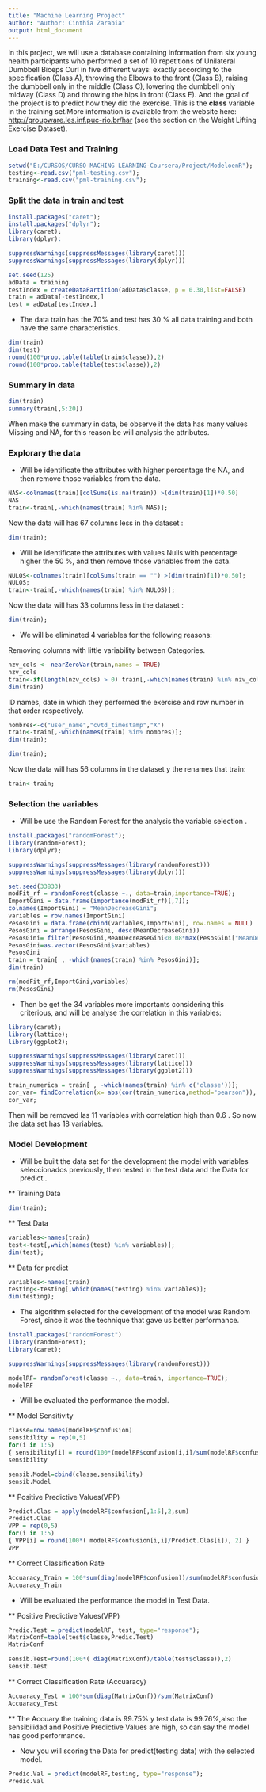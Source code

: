 ---
title: "Machine Learning Project"
author: "Author: Cinthia Zarabia"
output: html_document
---

 In this project, we will use a database containing information from six young health participants who performed a set of 10 repetitions of Unilateral Dumbbell Biceps Curl in five different ways: exactly according to the specification (Class A), throwing the Elbows to the front (Class B), raising the dumbbell only in the middle (Class C), lowering the dumbbell only midway (Class D) and throwing the hips in front (Class E). And the goal of the project is to predict how they did the exercise. This is the **class** variable in the training set.More information is available from the website here: <http://groupware.les.inf.puc-rio.br/har> (see the section on the Weight Lifting Exercise Dataset).


### **Load Data Test and Training**
```{r echo=TRUE}
setwd("E:/CURSOS/CURSO MACHING LEARNING-Coursera/Project/ModeloenR");
testing<-read.csv("pml-testing.csv");
training<-read.csv("pml-training.csv");
```

### **Split the data in train and test**

```{r eval=FALSE}
install.packages("caret");
install.packages("dplyr");
library(caret);
library(dplyr):
```

```{r echo=FALSE}
suppressWarnings(suppressMessages(library(caret)))
suppressWarnings(suppressMessages(library(dplyr)))
```

```{r echo=TRUE}
set.seed(125) 
adData = training       
testIndex = createDataPartition(adData$classe, p = 0.30,list=FALSE)
train = adData[-testIndex,]
test = adData[testIndex,]
```

* The data train has the 70% and test has 30 % all data training and both have the same characteristics. 

```{r echo=TRUE}
dim(train)
dim(test)
round(100*prop.table(table(train$classe)),2)
round(100*prop.table(table(test$classe)),2)
```

### **Summary in data**
```{r}
dim(train)
summary(train[,5:20])
```

When make the summary in data,  be observe it  the data has many values Missing and NA, for this reason be will analysis the attributes.

### **Explorary the data**

* Will be identificate  the attributes with higher percentage the NA, and then remove those variables from the data.

```{r echo=TRUE}
NAS<-colnames(train)[colSums(is.na(train)) >(dim(train)[1])*0.50]
NAS
train<-train[,-which(names(train) %in% NAS)];
```

Now the data will has 67 columns less in the dataset :

```{r echo=TRUE}
dim(train);
```

* Will be identificate  the attributes with values Nulls with percentage higher the  50 %, and then remove those variables from the data.

```{r echo=TRUE}
NULOS<-colnames(train)[colSums(train == "") >(dim(train)[1])*0.50];
NULOS;
train<-train[,-which(names(train) %in% NULOS)];
```

Now the data will has 33 columns less in the dataset :

```{r echo=TRUE}
dim(train);
```

* We will be eliminated 4 variables for the following reasons: 

Removing columns with little variability between Categories.

```{r echo=TRUE}
nzv_cols <- nearZeroVar(train,names = TRUE)
nzv_cols
train<-if(length(nzv_cols) > 0) train[,-which(names(train) %in% nzv_cols)]
dim(train)
```

ID names, date in which they performed the exercise and row number in that order respectively.

```{r echo=TRUE}

nombres<-c("user_name","cvtd_timestamp","X")
train<-train[,-which(names(train) %in% nombres)];
dim(train); 
```


```{r echo=TRUE}
dim(train);
```

Now the data will has 56 columns in the dataset y the renames that train:

```{r echo=TRUE}
train<-train;
```


### **Selection the variables**

* Will be use the Random Forest for the analysis the variable selection .

```{r eval=FALSE}
install.packages("randomForest");
library(randomForest);
library(dplyr);
```

```{r echo=FALSE}
suppressWarnings(suppressMessages(library(randomForest)))
suppressWarnings(suppressMessages(library(dplyr)))
```

```{r echo=TRUE}
set.seed(33833)
modFit_rf = randomForest(classe ~., data=train,importance=TRUE);
ImportGini = data.frame(importance(modFit_rf)[,7]);
colnames(ImportGini) = "MeanDecreaseGini";
variables = row.names(ImportGini)
PesosGini = data.frame(cbind(variables,ImportGini), row.names = NULL)
PesosGini = arrange(PesosGini, desc(MeanDecreaseGini))
PesosGini= filter(PesosGini,MeanDecreaseGini<0.08*max(PesosGini["MeanDecreaseGini"]))[1]
PesosGini=as.vector(PesosGini$variables)
PesosGini
train = train[ , -which(names(train) %in% PesosGini)];
dim(train)
```


```{r echo=FALSE}
rm(modFit_rf,ImportGini,variables)
rm(PesosGini)
```

* Then be get the 34 variables more importants considering  this criterious, and will be analyse the correlation in this variables:


```{r eval=FALSE}
library(caret);
library(lattice);
library(ggplot2);
```

```{r echo=FALSE}
suppressWarnings(suppressMessages(library(caret)))
suppressWarnings(suppressMessages(library(lattice)))
suppressWarnings(suppressMessages(library(ggplot2)))
```


```{r echo=TRUE}
train_numerica = train[ , -which(names(train) %in% c('classe'))];
cor_var= findCorrelation(x= abs(cor(train_numerica,method="pearson")), cutoff=0.6, names=TRUE);
cor_var;
```

Then will be removed las 11 variables with correlation high than 0.6 . So now the data set has 18 variables.


### **Model Development**

* Will be built the data set for the development the model with variables seleccionados previously, then tested in the test data and the Data for predict .

** Training Data  

```{r echo=TRUE}
dim(train);
```

**  Test Data 
```{r echo=TRUE}
variables<-names(train)
test<-test[,which(names(test) %in% variables)];
dim(test);
```

** Data for predict  
```{r echo=TRUE}
variables<-names(train)
testing<-testing[,which(names(testing) %in% variables)];
dim(testing);
```


* The algorithm selected for the development of the model was Random Forest, since it was the technique that gave us better performance.

```{r eval=FALSE}
install.packages("randomForest")
library(randomForest);
library(caret);
```

```{r echo=FALSE}
suppressWarnings(suppressMessages(library(randomForest)))
```

```{r echo=TRUE}
modelRF= randomForest(classe ~., data=train, importance=TRUE);   
modelRF
```

* Will be evaluated the performance the model.

** Model Sensitivity
```{r echo=TRUE}
classe=row.names(modelRF$confusion)
sensibility = rep(0,5)
for(i in 1:5)
{ sensibility[i] = round(100*(modelRF$confusion[i,i]/sum(modelRF$confusion[i,1:5])),2)}
sensibility

sensib.Model=cbind(classe,sensibility)
sensib.Model
```

** Positive Predictive Values(VPP) 
```{r echo=TRUE}
Predict.Clas = apply(modelRF$confusion[,1:5],2,sum)
Predict.Clas
VPP = rep(0,5)
for(i in 1:5)
{ VPP[i] = round(100*( modelRF$confusion[i,i]/Predict.Clas[i]), 2) }
VPP
```

** Correct Classification Rate
```{r echo=TRUE}
Accuaracy_Train = 100*sum(diag(modelRF$confusion))/sum(modelRF$confusion[,1:5])
Accuaracy_Train
```

* Will be evaluated the performance the model in Test Data. 


** Positive Predictive Values(VPP) 
```{r echo=TRUE}
Predic.Test = predict(modelRF, test, type="response");
MatrixConf=table(test$classe,Predic.Test)
MatrixConf

sensib.Test=round(100*( diag(MatrixConf)/table(test$classe)),2)
sensib.Test
```

** Correct Classification Rate (Accuaracy)
```{r echo=TRUE}
Accuaracy_Test = 100*sum(diag(MatrixConf))/sum(MatrixConf)
Accuaracy_Test
```

** The Accuary the training data is 99.75% y test data is 99.76%,also the sensibilidad and Positive Predictive Values are high, so can say the model has good performance.

* Now you will scoring the Data for predict(testing data) with the selected model.
```{r echo=TRUE}
Predic.Val = predict(modelRF,testing, type="response");
Predic.Val
```



